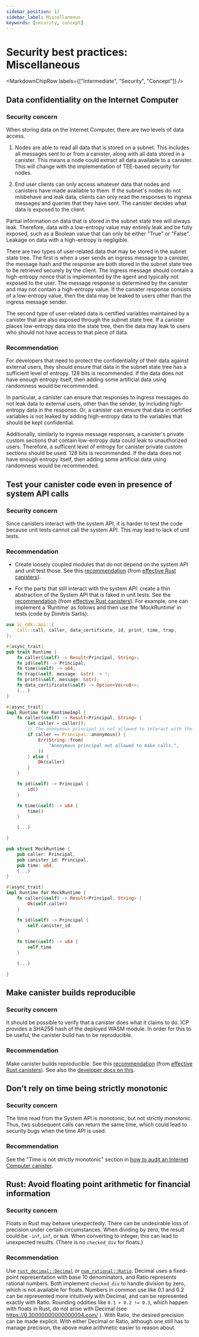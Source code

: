 ```yaml
---
sidebar_position: 12
sidebar_label: Miscellaneous
keywords: [security, concept]
---
```



# Security best practices: Miscellaneous

<MarkdownChipRow labels={["Intermediate", "Security", "Concept"]} />

## Data confidentiality on the Internet Computer

### Security concern

When storing data on the Internet Computer, there are two levels of data access.

1. Nodes are able to read all data that is stored on a subnet. This includes all messages sent to or from a canister, along with all data stored in a canister. This means a node could extract all data available to a canister. This will change with the implementation of TEE-based security for nodes.

2. End user clients can only access whatever data that nodes and canisters have made available to them. If the subnet's nodes do not misbehave and leak data, clients can only read the responses to ingress messages and queries that they have sent. The canister decides what data is exposed to the client.

Partial information on data that is stored in the subnet state tree will always leak. Therefore, data with a low-entropy value may entirely leak and be fully exposed, such as a Boolean value that can only be either "True" or "False". Leakage on data with a high-entropy is negligible.

There are two types of user-related data that may be stored in the subnet state tree. The first is when a user sends an ingress message to a canister, the message hash and the response are both stored in the subnet state tree to be retrieved securely by the client. The ingress message should contain a high-entropy nonce that is implemented by the agent and typically not exposed to the user. The message response is determined by the canister and may not contain a high-entropy value. If the canister response consists of a low-entropy value, then the data may be leaked to users other than the ingress message sender.

The second type of user-related data is certified variables maintained by a canister that are also exposed through the subnet state tree. If a canister places low-entropy data into the state tree, then the data may leak to users who should not have access to that piece of data.

### Recommendation

For developers that need to protect the confidentiality of their data against external users, they should ensure that data in the subnet state tree has a sufficient level of entropy. 128 bits is recommended. If the data does not have enough entropy itself, then adding some artificial data using randomness would be recommended.

In particular, a canister can ensure that responses to ingress messages do not leak data to external users, other than the sender, by including high-entropy data in the response. Or, a canister can ensure that data in certified variables is not leaked by adding high-entropy data to the variables that should be kept confidential.

Additionally, similarly to ingress message responses, a canister's private custom sections that contain low-entropy data could leak to unauthorized users. Therefore, a sufficent level of entropy for canister private custom sections should be used. 128 bits is recommended. If the data does not have enough entropy itself, then adding some artificial data using randomness would be recommended.

## Test your canister code even in presence of system API calls

### Security concern

Since canisters interact with the system API, it is harder to test the code because unit tests cannot call the system API. This may lead to lack of unit tests.

### Recommendation

- Create loosely coupled modules that do not depend on the system API and unit test those. See this [recommendation](https://mmapped.blog/posts/01-effective-rust-canisters.html#target-independent) (from [effective Rust canisters](https://mmapped.blog/posts/01-effective-rust-canisters.html)).

- For the parts that still interact with the system API: create a thin abstraction of the System API that is faked in unit tests. See the [recommendation](https://mmapped.blog/posts/01-effective-rust-canisters.html#target-independent) (from [effective Rust canisters](https://mmapped.blog/posts/01-effective-rust-canisters.html)). For example, one can implement a ‘Runtime’ as follows and then use the ‘MockRuntime’ in tests (code by Dimitris Sarlis):

<!-- -->
```rust
use ic_cdk::api::{
    call::call, caller, data_certificate, id, print, time, trap,
};

#[async_trait]
pub trait Runtime {
    fn caller(&self) -> Result<Principal, String>;
    fn id(&self) -> Principal;
    fn time(&self) -> u64;
    fn trap(&self, message: &str) -> !;
    fn print(&self, message: &str);
    fn data_certificate(&self) -> Option<Vec<u8>>;
    (...)
}

#[async_trait]
impl Runtime for RuntimeImpl {
    fn caller(&self) -> Result<Principal, String> {
        let caller = caller();
        // The anonymous principal is not allowed to interact with the canister.
        if caller == Principal::anonymous() {
            Err(String::from(
                "Anonymous principal not allowed to make calls.",
            ))
        } else {
            Ok(caller)
        }
    }

    fn id(&self) -> Principal {
        id()
    }

    fn time(&self) -> u64 {
        time()
    }

    (...)

}

pub struct MockRuntime {
    pub caller: Principal,
    pub canister_id: Principal,
    pub time: u64,
    (...)
}

#[async_trait]
impl Runtime for MockRuntime {
    fn caller(&self) -> Result<Principal, String> {
        Ok(self.caller)
    }

    fn id(&self) -> Principal {
        self.canister_id
    }

    fn time(&self) -> u64 {
        self.time
    }

    (...)

}
```

## Make canister builds reproducible

### Security concern

It should be possible to verify that a canister does what it claims to do. ICP provides a SHA256 hash of the deployed WASM module. In order for this to be useful, the canister build has to be reproducible.

### Recommendation

Make canister builds reproducible. See this [recommendation](https://mmapped.blog/posts/01-effective-rust-canisters.html#reproducible-builds) (from [effective Rust canisters](https://mmapped.blog/posts/01-effective-rust-canisters.html)). See also the [developer docs on this](/docs/current/developer-docs/smart-contracts/test/reproducible-builds).

## Don’t rely on time being strictly monotonic

### Security concern

The time read from the System API is monotonic, but not strictly monotonic. Thus, two subsequent calls can return the same time, which could lead to security bugs when the time API is used.

### Recommendation

See the "Time is not strictly monotonic" section in [how to audit an Internet Computer canister](https://www.joachim-breitner.de/blog/788-How_to_audit_an_Internet_Computer_canister).

## Rust: Avoid floating point arithmetic for financial information

### Security concern

Floats in Rust may behave unexpectedly. There can be undesirable loss of precision under certain circumstances. When dividing by zero, the result could be `-inf`, `inf`, or `NaN`. When converting to integer, this can lead to unexpected results. (There is no `checked_div` for floats.)

### Recommendation

Use [`rust_decimal::Decimal`](https://docs.rs/rust_decimal/latest/rust_decimal/) or [`num_rational::Ratio`](https://docs.rs/num-rational/latest/num_rational/). Decimal uses a fixed-point representation with base 10 denominators, and Ratio represents rational numbers. Both implement `checked_div` to handle division by zero, which is not available for floats. Numbers in common use like 0.1 and 0.2 can be represented more intuitively with Decimal, and can be represented exactly with Ratio. Rounding oddities like `0.1 + 0.2 != 0.3`, which happen with floats in Rust, do not arise with Decimal (see https://0.30000000000000004.com/ ). With Ratio, the desired precision can be made explicit. With either Decimal or Ratio, although one still has to manage precision, the above make arithmetic easier to reason about.

